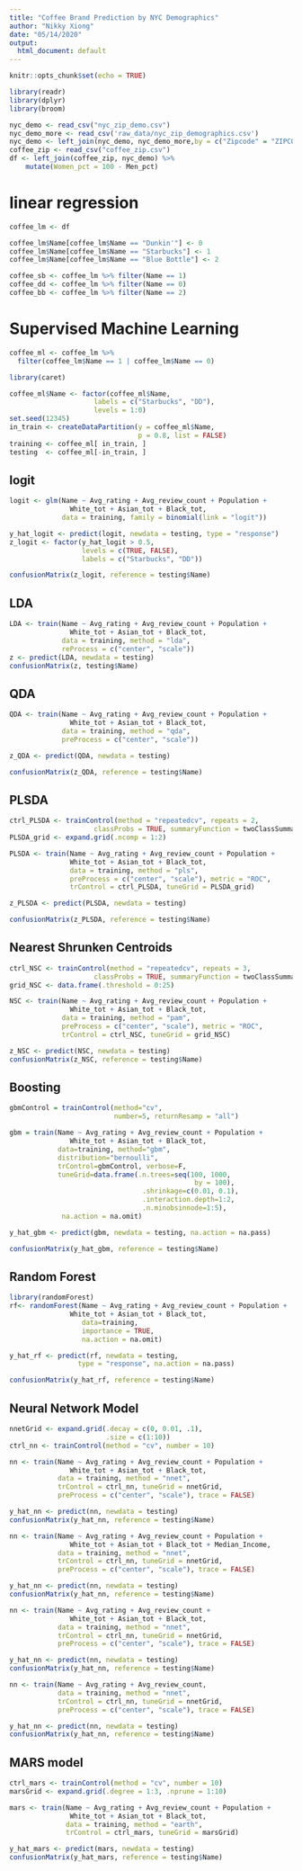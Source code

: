 ```yaml
---
title: "Coffee Brand Prediction by NYC Demographics"
author: "Nikky Xiong"
date: "05/14/2020"
output:
  html_document: default
---
```


```r
knitr::opts_chunk$set(echo = TRUE)
```

```r
library(readr)
library(dplyr)
library(broom)

nyc_demo <- read_csv("nyc_zip_demo.csv")
nyc_demo_more <- read_csv('raw_data/nyc_zip_demographics.csv')
nyc_demo <- left_join(nyc_demo, nyc_demo_more,by = c("Zipcode" = "ZIPCODE"))
coffee_zip <- read_csv("coffee_zip.csv")
df <- left_join(coffee_zip, nyc_demo) %>% 
    mutate(Women_pct = 100 - Men_pct)
```

# linear regression

```r
coffee_lm <- df

coffee_lm$Name[coffee_lm$Name == "Dunkin'"] <- 0
coffee_lm$Name[coffee_lm$Name == "Starbucks"] <- 1
coffee_lm$Name[coffee_lm$Name == "Blue Bottle"] <- 2

coffee_sb <- coffee_lm %>% filter(Name == 1)
coffee_dd <- coffee_lm %>% filter(Name == 0)
coffee_bb <- coffee_lm %>% filter(Name == 2)
```

# Supervised Machine Learning

```r
coffee_ml <- coffee_lm %>% 
  filter(coffee_lm$Name == 1 | coffee_lm$Name == 0)
```

```r
library(caret)

coffee_ml$Name <- factor(coffee_ml$Name, 
                     labels = c("Starbucks", "DD"), 
                     levels = 1:0) 
set.seed(12345)
in_train <- createDataPartition(y = coffee_ml$Name, 
                                p = 0.8, list = FALSE)
training <- coffee_ml[ in_train, ]
testing  <- coffee_ml[-in_train, ]
```

## logit

```r
logit <- glm(Name ~ Avg_rating + Avg_review_count + Population +
               White_tot + Asian_tot + Black_tot, 
             data = training, family = binomial(link = "logit"))

y_hat_logit <- predict(logit, newdata = testing, type = "response")
z_logit <- factor(y_hat_logit > 0.5, 
                  levels = c(TRUE, FALSE), 
                  labels = c("Starbucks", "DD"))

confusionMatrix(z_logit, reference = testing$Name)
```

## LDA

```r
LDA <- train(Name ~ Avg_rating + Avg_review_count + Population +
               White_tot + Asian_tot + Black_tot, 
             data = training, method = "lda", 
             reProcess = c("center", "scale"))
z <- predict(LDA, newdata = testing)
confusionMatrix(z, testing$Name)
```

## QDA

```r
QDA <- train(Name ~ Avg_rating + Avg_review_count + Population +
               White_tot + Asian_tot + Black_tot, 
             data = training, method = "qda", 
             preProcess = c("center", "scale"))

z_QDA <- predict(QDA, newdata = testing)

confusionMatrix(z_QDA, reference = testing$Name)
```

## PLSDA

```r
ctrl_PLSDA <- trainControl(method = "repeatedcv", repeats = 2, 
                     classProbs = TRUE, summaryFunction = twoClassSummary)
PLSDA_grid <- expand.grid(.ncomp = 1:2)

PLSDA <- train(Name ~ Avg_rating + Avg_review_count + Population +
               White_tot + Asian_tot + Black_tot, 
               data = training, method = "pls", 
               preProcess = c("center", "scale"), metric = "ROC", 
               trControl = ctrl_PLSDA, tuneGrid = PLSDA_grid)

z_PLSDA <- predict(PLSDA, newdata = testing)

confusionMatrix(z_PLSDA, reference = testing$Name)
```

## Nearest Shrunken Centroids

```r
ctrl_NSC <- trainControl(method = "repeatedcv", repeats = 3, 
                     classProbs = TRUE, summaryFunction = twoClassSummary)
grid_NSC <- data.frame(.threshold = 0:25)

NSC <- train(Name ~ Avg_rating + Avg_review_count + Population +
               White_tot + Asian_tot + Black_tot, 
             data = training, method = "pam", 
             preProcess = c("center", "scale"), metric = "ROC", 
             trControl = ctrl_NSC, tuneGrid = grid_NSC)

z_NSC <- predict(NSC, newdata = testing) 
confusionMatrix(z_NSC, reference = testing$Name)
```

## Boosting

```r
gbmControl = trainControl(method="cv", 
                          number=5, returnResamp = "all")

gbm = train(Name ~ Avg_rating + Avg_review_count + Population +
               White_tot + Asian_tot + Black_tot,
            data=training, method="gbm",
            distribution="bernoulli", 
            trControl=gbmControl, verbose=F, 
            tuneGrid=data.frame(.n.trees=seq(100, 1000, 
                                              by = 100), 
                                 .shrinkage=c(0.01, 0.1), 
                                 .interaction.depth=1:2, 
                                 .n.minobsinnode=1:5),
             na.action = na.omit)

y_hat_gbm <- predict(gbm, newdata = testing, na.action = na.pass)

confusionMatrix(y_hat_gbm, reference = testing$Name)
```

## Random Forest

```r
library(randomForest)
rf<- randomForest(Name ~ Avg_rating + Avg_review_count + Population +
               White_tot + Asian_tot + Black_tot, 
                  data=training,
                  importance = TRUE,
                  na.action = na.omit)

y_hat_rf <- predict(rf, newdata = testing,
                 type = "response", na.action = na.pass)

confusionMatrix(y_hat_rf, reference = testing$Name)
```

## Neural Network Model

```r
nnetGrid <- expand.grid(.decay = c(0, 0.01, .1),
                        .size = c(1:10))
ctrl_nn <- trainControl(method = "cv", number = 10)

nn <- train(Name ~ Avg_rating + Avg_review_count + Population +
               White_tot + Asian_tot + Black_tot, 
            data = training, method = "nnet",
            trControl = ctrl_nn, tuneGrid = nnetGrid,
            preProcess = c("center", "scale"), trace = FALSE)

y_hat_nn <- predict(nn, newdata = testing)
confusionMatrix(y_hat_nn, reference = testing$Name)
```

```r
nn <- train(Name ~ Avg_rating + Avg_review_count + Population +
               White_tot + Asian_tot + Black_tot + Median_Income, 
            data = training, method = "nnet",
            trControl = ctrl_nn, tuneGrid = nnetGrid,
            preProcess = c("center", "scale"), trace = FALSE)

y_hat_nn <- predict(nn, newdata = testing)
confusionMatrix(y_hat_nn, reference = testing$Name)
```

```r
nn <- train(Name ~ Avg_rating + Avg_review_count +
               White_tot + Asian_tot + Black_tot, 
            data = training, method = "nnet",
            trControl = ctrl_nn, tuneGrid = nnetGrid,
            preProcess = c("center", "scale"), trace = FALSE)

y_hat_nn <- predict(nn, newdata = testing)
confusionMatrix(y_hat_nn, reference = testing$Name)
```

```r
nn <- train(Name ~ Avg_rating + Avg_review_count, 
            data = training, method = "nnet",
            trControl = ctrl_nn, tuneGrid = nnetGrid,
            preProcess = c("center", "scale"), trace = FALSE)

y_hat_nn <- predict(nn, newdata = testing)
confusionMatrix(y_hat_nn, reference = testing$Name)
```

## MARS model

```r
ctrl_mars <- trainControl(method = "cv", number = 10)
marsGrid <- expand.grid(.degree = 1:3, .nprune = 1:10)

mars <- train(Name ~ Avg_rating + Avg_review_count + Population +
               White_tot + Asian_tot + Black_tot,  
              data = training, method = "earth", 
              trControl = ctrl_mars, tuneGrid = marsGrid)

y_hat_mars <- predict(mars, newdata = testing)
confusionMatrix(y_hat_mars, reference = testing$Name)
```

